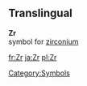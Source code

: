 ==Translingual==
'''Zr'''<br>{{chemistry}} symbol for [[zirconium]]
[[Category:Symbols]]

[[fr:Zr]]
[[ja:Zr]]
[[pl:Zr]]